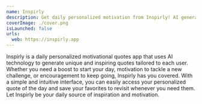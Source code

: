 ```yaml
---
name: Inspirly
description: Get daily personalized motivation from Inspirly! AI generates unique, inspiring quotes to boost your day. Easy to use, save favorites for later.
coverImage: ./cover.png
isLaunched: false
urls:
  web: https://inspirly.app
---
```


Inspirly is a daily personalized motivational quotes app that uses AI technology to generate unique and inspiring quotes tailored to each user. Whether you need a boost to start your day, motivation to tackle a new challenge, or encouragement to keep going, Inspirly has you covered. With a simple and intuitive interface, you can easily access your personalized quote of the day and save your favorites to revisit whenever you need them. Let Inspirly be your daily source of inspiration and motivation.
